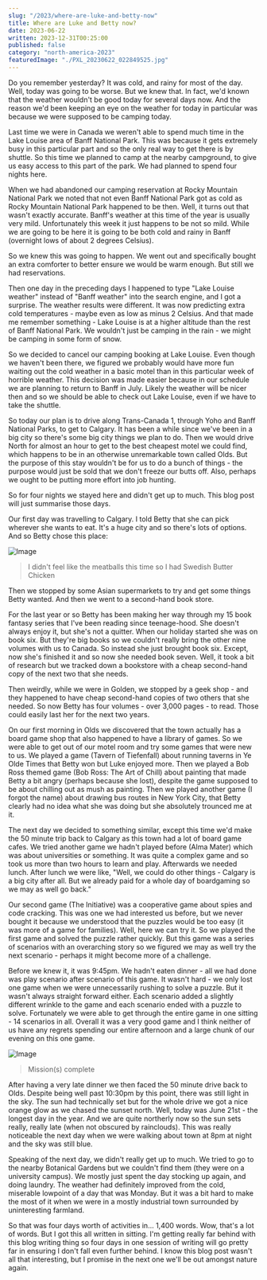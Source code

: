 ```yaml
---
slug: "/2023/where-are-luke-and-betty-now"
title: Where are Luke and Betty now?
date: 2023-06-22
written: 2023-12-31T00:25:00
published: false
category: "north-america-2023"
featuredImage: "./PXL_20230622_022849525.jpg"
---
```


Do you remember yesterday?  It was cold, and rainy for most of the day.  Well, today was going to be worse.  But we knew that.  In fact, we'd known that the weather wouldn't be good today for several days now.  And the reason we'd been keeping an eye on the weather for today in particular was because we were supposed to be camping today.

Last time we were in Canada we weren't able to spend much time in the Lake Louise area of Banff National Park.  This was because it gets extremely busy in this particular part and so the only real way to get there is by shuttle.  So this time we planned to camp at the nearby campground, to give us easy access to this part of the park.  We had planned to spend four nights here.

When we had abandoned our camping reservation at Rocky Mountain National Park we noted that not even Banff National Park got as cold as Rocky Mountain National Park happened to be then.  Well, it turns out that wasn't exactly accurate.  Banff's weather at this time of the year is usually very mild.  Unfortunately this week it just happens to be not so mild.  While we are going to be here it is going to be both cold and rainy in Banff (overnight lows of about 2 degrees Celsius).

So we knew this was going to happen.  We went out and specifically bought an extra comforter to better ensure we would be warm enough.  But still we had reservations.

Then one day in the preceding days I happened to type "Lake Louise weather" instead of "Banff weather" into the search engine, and I got a surprise.  The weather results were different.  It was now predicting extra cold temperatures - maybe even as low as minus 2 Celsius.  And that made me remember something - Lake Louise is at a higher altitude than the rest of Banff National Park.  We wouldn't just be camping in the rain - we might be camping in some form of snow.

So we decided to cancel our camping booking at Lake Louise.  Even though we haven't been there, we figured we probably would have more fun waiting out the cold weather in a basic motel than in this particular week of horrible weather.  This decision was made easier because in our schedule we are planning to return to Banff in July.  Likely the weather will be nicer then and so we should be able to check out Lake Louise, even if we have to take the shuttle.

So today our plan is to drive along Trans-Canada 1, through Yoho and Banff National Parks, to get to Calgary.  It has been a while since we've been in a big city so there's some big city things we plan to do.  Then we would drive North for almost an hour to get to the best cheapest motel we could find, which happens to be in an otherwise unremarkable town called Olds.  But the purpose of this stay wouldn't be for us to do a bunch of things - the purpose would just be sold that we don't freeze our butts off.  Also, perhaps we ought to be putting more effort into job hunting.

So for four nights we stayed here and didn't get up to much.  This blog post will just summarise those days.

Our first day was travelling to Calgary.  I told Betty that she can pick wherever she wants to eat.  It's a huge city and so there's lots of options.  And so Betty chose this place:

![Image](PXL_20230619_191452970.jpg)

> I didn't feel like the meatballs this time so I had Swedish Butter Chicken

Then we stopped by some Asian supermarkets to try and get some things Betty wanted.  And then we went to a second-hand book store.

For the last year or so Betty has been making her way through my 15 book fantasy series that I've been reading since teenage-hood.  She doesn't always enjoy it, but she's not a quitter.  When our holiday started she was on book six.  But they're big books so we couldn't really bring the other nine volumes with us to Canada.  So instead she just brought book six.  Except, now she's finished it and so now she needed book seven.  Well, it took a bit of research but we tracked down a bookstore with a cheap second-hand copy of the next two that she needs.

Then weirdly, while we were in Golden, we stopped by a geek shop - and they happened to have cheap second-hand copies of two others that she needed.  So now Betty has four volumes - over 3,000 pages - to read.  Those could easily last her for the next two years.

On our first morning in Olds we discovered that the town actually has a board game shop that also happened to have a library of games.  So we were able to get out of our motel room and try some games that were new to us.  We played a game (Tavern of Tiefenfall) about running taverns in Ye Olde Times that Betty won but Luke enjoyed more.  Then we played a Bob Ross themed game (Bob Ross: The Art of Chill) about painting that made Betty a bit angry (perhaps because she lost), despite the game supposed to be about chilling out as mush as painting.  Then we played another game (I forgot the name) about drawing bus routes in New York City, that Betty clearly had no idea what she was doing but she absolutely trounced me at it.

The next day we decided to something similar, except this time we'd make the 50 minute trip back to Calgary as this town had a lot of board game cafes.  We tried another game we hadn't played before (Alma Mater) which was about universities or something.  It was quite a complex game and so took us more than two hours to learn and play.  Afterwards we needed lunch.  After lunch we were like, "Well, we could do other things - Calgary is a big city after all.  But we already paid for a whole day of boardgaming so we may as well go back."

Our second game (The Initiative) was a cooperative game about spies and code cracking.  This was one we had interested us before, but we never bought it because we understood that the puzzles would be too easy (it was more of a game for families).  Well, here we can try it.  So we played the first game and solved the puzzle rather quickly.  But this game was a series of scenarios with an overarching story so we figured we may as well try the next scenario - perhaps it might become more of a challenge.

Before we knew it, it was 9:45pm.  We hadn't eaten dinner - all we had done was play scenario after scenario of this game.  It wasn't hard - we only lost one game when we were unnecessarily rushing to solve a puzzle.  But it wasn't always straight forward either.  Each scenario added a slightly different wrinkle to the game and each scenario ended with a puzzle to solve.  Fortunately we were able to get through the entire game in one sitting - 14 scenarios in all.  Overall it was a very good game and I think neither of us have any regrets spending our entire afternoon and a large chunk of our evening on this one game.

![Image](PXL_20230622_022849525.jpg)

> Mission(s) complete

After having a very late dinner we then faced the 50 minute drive back to Olds.  Despite being well past 10:30pm by this point, there was still light in the sky.  The sun had technically set but for the whole drive we got a nice orange glow as we chased the sunset north.  Well, today was June 21st - the longest day in the year.  And we are quite northerly now so the sun sets really, really late (when not obscured by rainclouds).  This was really noticeable the next day when we were walking about town at 8pm at night and the sky was still blue.

Speaking of the next day, we didn't really get up to much.  We tried to go to the nearby Botanical Gardens but we couldn't find them (they were on a university campus).  We mostly just spent the day stocking up again, and doing laundry.  The weather had definitely improved from the cold, miserable lowpoint of a day that was Monday.  But it was a bit hard to make the most of it when we were in a mostly industrial town surrounded by uninteresting farmland.

So that was four days worth of activities in... 1,400 words.  Wow, that's a lot of words.  But I got this all written in sitting.  I'm getting really far behind with this blog writing thing so four days in one session of writing will go pretty far in ensuring I don't fall even further behind.  I know this blog post wasn't all that interesting, but I promise in the next one we'll be out amongst nature again.


